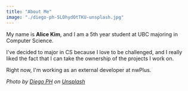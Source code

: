 ```yaml
---
title: "About Me"
image: "./diego-ph-5LOhydOtTKU-unsplash.jpg"
---
```


My name is <b>Alice Kim</b>, and I am a 5th year student at UBC majoring in Computer Science.

I've decided to major in CS because I love to be challenged, and I really liked the fact that I can take the ownership of the projects I work on.

Right now, I'm working as an external developer at <Underlining color={Theme.colors.nwPlus}>nwPlus</Underlining>.

<i>Photo by <a href="https://unsplash.com/@jdiegoph?utm_source=unsplash&amp;utm_medium=referral&amp;utm_content=creditCopyText">Diego PH</a> on <a href="https://unsplash.com/s/photos/space?utm_source=unsplash&amp;utm_medium=referral&amp;utm_content=creditCopyText">Unsplash</a></i>
